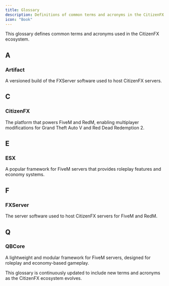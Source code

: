 ```yaml
---
title: Glossary
description: Definitions of common terms and acronyms in the CitizenFX ecosystem.
icon: "Book"
---
```


This glossary defines common terms and acronyms used in the CitizenFX ecosystem.

## A

### Artifact
A versioned build of the FXServer software used to host CitizenFX servers.

## C

### CitizenFX
The platform that powers FiveM and RedM, enabling multiplayer modifications for Grand Theft Auto V and Red Dead Redemption 2.

## E

### ESX
A popular framework for FiveM servers that provides roleplay features and economy systems.

## F

### FXServer
The server software used to host CitizenFX servers for FiveM and RedM.

## Q

### QBCore
A lightweight and modular framework for FiveM servers, designed for roleplay and economy-based gameplay.

<Callout type="info">
  This glossary is continuously updated to include new terms and acronyms as the CitizenFX ecosystem evolves.
</Callout>
